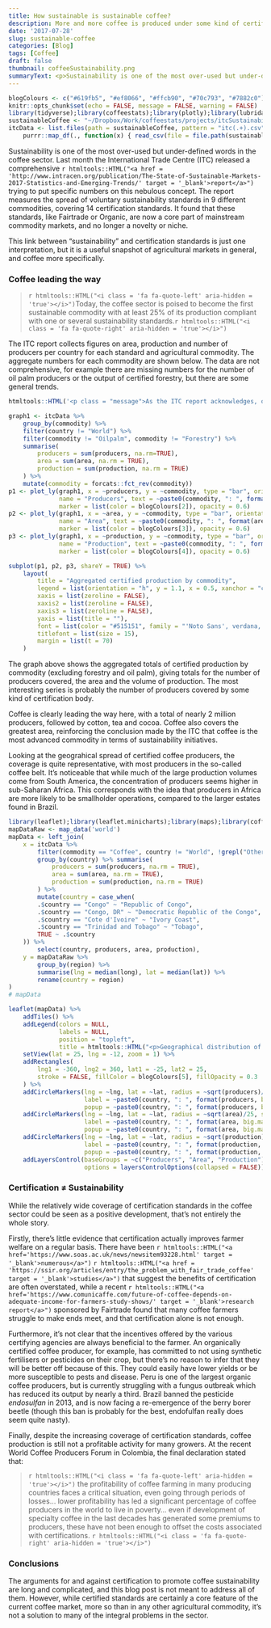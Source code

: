 ```yaml
---
title: How sustainable is sustainable coffee?
description: More and more coffee is produced under some kind of certification standard, but it's not clear how much this is helping. 
date: '2017-07-28'
slug: sustainable-coffee
categories: [Blog]
tags: [Coffee]
draft: false
thumbnail: coffeeSustainability.png
summaryText: <p>Sustainability is one of the most over-used but under-defined words in the coffee sector. Last month the International Trade Centre (ITC) released a comprehensive <a href = 'http://www.intracen.org/publication/The-State-of-Sustainable-Markets-2017-Statistics-and-Emerging-Trends/' target = '_blank'>report</a> trying to put specific numbers on this nebulous concept. The report measures the spread of voluntary sustainability standards in 9 different commodities, covering 14 certification standards. It found that these standards, like Fairtrade or Organic, are now a core part of mainstream commodity markets, and no longer a novelty or niche.</p><p>This link between "sustainability" and certification standards is just one interpretation, but it is a useful snapshot of agricultural markets in general, and coffee more specifically. <p><a href="http://tomcopple.coffee/2017/07/28/sustainable-coffee/"><img src="/img/coffeeSustainabilityBanner.png" alt="sustainable-coffee-banner" title="How sustainable is sustainable coffee?"/></a><p>
---
```

 
```r
blogColours <- c("#619fb5", "#ef8066", "#ffcb90", "#70c793", "#7882c0")
knitr::opts_chunk$set(echo = FALSE, message = FALSE, warning = FALSE)
library(tidyverse);library(coffeestats);library(plotly);library(lubridate);library(leaflet);library(htmltools)
sustainableCoffee <- "~/Dropbox/Work/coffeestats/projects/itcSustainability"
itcData <- list.files(path = sustainableCoffee, pattern = "itc(.+).csv") %>% 
    purrr::map_df(., function(x) { read_csv(file = file.path(sustainableCoffee, x))  } )
```

Sustainability is one of the most over-used but under-defined words in the coffee sector. Last month the International Trade Centre (ITC) released a comprehensive `r htmltools::HTML("<a href = 'http://www.intracen.org/publication/The-State-of-Sustainable-Markets-2017-Statistics-and-Emerging-Trends/' target = '_blank'>report</a>")` trying to put specific numbers on this nebulous concept. The report measures the spread of voluntary sustainability standards in 9 different commodities, covering 14 certification standards. It found that these standards, like Fairtrade or Organic, are now a core part of mainstream commodity markets, and no longer a novelty or niche. 

This link between "sustainability" and certification standards is just one interpretation, but it is a useful snapshot of agricultural markets in general, and coffee more specifically. 
   
### Coffee leading the way

> `r htmltools::HTML("<i class = 'fa fa-quote-left' aria-hidden = 'true'></i>")`Today, the coffee sector is poised to become the first sustainable commodity with at least 25% of its production compliant with one or several sustainability standards.`r htmltools::HTML("<i class = 'fa fa-quote-right' aria-hidden = 'true'></i>")` 

The ITC report collects figures on area, production and number of producers per country for each standard and agricultural commodity. The aggregate numbers for each commodity are shown below. The data are not comprehensive, for example there are missing numbers for the number of oil palm producers or the output of certified forestry, but there are some general trends.

```r
htmltools::HTML('<p class = "message">As the ITC report acknowledges, one of the difficulties in collating figures on certification is that many producers could be certified with more than one organisation. Simply aggregating the numbers is therefore likely to exaggerate the totals, which should be kept in mind when looking at the totals.</p>')
```


```r
graph1 <- itcData %>% 
    group_by(commodity) %>% 
    filter(country != "World") %>% 
    filter(commodity != "Oilpalm", commodity != "Forestry") %>% 
    summarise(
        producers = sum(producers, na.rm=TRUE),
        area = sum(area, na.rm = TRUE),
        production = sum(production, na.rm = TRUE)
    ) %>% 
    mutate(commodity = forcats::fct_rev(commodity))
p1 <- plot_ly(graph1, x = ~producers, y = ~commodity, type = "bar", orientation = "h",
              name = "Producers", text = ~paste0(commodity, ": ", format(producers, big.mark = ","), " producers"), hoverinfo = "text",
              marker = list(color = blogColours[2]), opacity = 0.6)
p2 <- plot_ly(graph1, x = ~area, y = ~commodity, type = "bar", orientation = "h",
              name = "Area", text = ~paste0(commodity, ": ", format(area, big.mark = ","), " hectares"), hoverinfo = "text",
              marker = list(color = blogColours[3]), opacity = 0.6)
p3 <- plot_ly(graph1, x = ~production, y = ~commodity, type = "bar", orientation = "h",
              name = "Production", text = ~paste0(commodity, ": ", format(production, big.mark = ","), " tonnes"), hoverinfo = "text",
              marker = list(color = blogColours[4]), opacity = 0.6)
```
```r
subplot(p1, p2, p3, shareY = TRUE) %>% 
    layout(
        title = "Aggregated certified production by commodity",
        legend = list(orientation = "h", y = 1.1, x = 0.5, xanchor = "center"),
        xaxis = list(zeroline = FALSE),
        xaxis2 = list(zeroline = FALSE),
        xaxis3 = list(zeroline = FALSE),
        yaxis = list(title = ""),
        font = list(color = "#515151", family = "'Noto Sans', verdana, arial"),
        titlefont = list(size = 15),
        margin = list(t = 70)
    )
```

The graph above shows the aggregated totals of certified production by commodity (excluding forestry and oil palm), giving totals for the number of producers covered, the area and the volume of production. The most interesting series is probably the number of producers covered by some kind of certification body. 

Coffee is clearly leading the way here, with a total of nearly 2 million producers, followed by cotton, tea and cocoa. Coffee also covers the greatest area, reinforcing the conclusion made by the ITC that coffee is the most advanced commodity in terms of sustainability initiatives. 

Looking at the geograhical spread of certified coffee producers, the coverage is quite representative, with most producers in the so-called coffee belt. It's noticeable that while much of the large production volumes come from South America, the concentration of producers seems higher in sub-Saharan Africa. This corresponds with the idea that producers in Africa are more likely to be smallholder operations, compared to the larger estates found in Brazil. 

```r
library(leaflet);library(leaflet.minicharts);library(maps);library(coffeestats);library(htmltools);library(htmlwidgets)
mapDataRaw <- map_data('world')
mapData <- left_join(
    x = itcData %>% 
        filter(commodity == "Coffee", country != "World", !grepl("Other", country)) %>%
        group_by(country) %>% summarise(
            producers = sum(producers, na.rm = TRUE),
            area = sum(area, na.rm = TRUE),
            production = sum(production, na.rm = TRUE)
        ) %>% 
        mutate(country = case_when(
        .$country == "Congo" ~ "Republic of Congo",
        .$country == "Congo, DR" ~ "Democratic Republic of the Congo",
        .$country == "Cote d'Ivoire" ~ "Ivory Coast",
        .$country == "Trinidad and Tobago" ~ "Tobago",
        TRUE ~ .$country
    )) %>% 
        select(country, producers, area, production),
    y = mapDataRaw %>% 
        group_by(region) %>% 
        summarise(lng = median(long), lat = median(lat)) %>% 
        rename(country = region)
)
# mapData
```
```r
leaflet(mapData) %>% 
    addTiles() %>% 
    addLegend(colors = NULL,
              labels = NULL,
              position = "topleft",
              title = htmltools::HTML("<p>Geographical distribution of certified coffee</p>")) %>% 
    setView(lat = 25, lng = -12, zoom = 1) %>% 
    addRectangles(
        lng1 = -360, lng2 = 360, lat1 = -25, lat2 = 25,
        stroke = FALSE, fillColor = blogColours[5], fillOpacity = 0.3
    ) %>% 
    addCircleMarkers(lng = ~lng, lat = ~lat, radius = ~sqrt(producers)/20, stroke = FALSE, group = "Producers", fillOpacity = 0.6,
                     label = ~paste0(country, ": ", format(producers, big.mark = ","), " producers"),
                     popup = ~paste0(country, ": ", format(producers, big.mark = ","), " producers"), fillColor = blogColours[2]) %>% 
    addCircleMarkers(lng = ~lng, lat = ~lat, radius = ~sqrt(area)/25, stroke = FALSE, group = "Area", fillOpacity = 0.6,
                     label = ~paste0(country, ": ", format(area, big.mark = ","), " hectares"),
                     popup = ~paste0(country, ": ", format(area, big.mark = ","), " hectares"), fillColor = blogColours[3]) %>% 
    addCircleMarkers(lng = ~lng, lat = ~lat, radius = ~sqrt(production)/30, stroke = FALSE, group = "Production", fillOpacity = 0.6,
                     label = ~paste0(country, ": ", format(production, big.mark = ","), " tonnes"),
                     popup = ~paste0(country, ": ", format(production, big.mark = ","), " tonnes"), fillColor = blogColours[4]) %>% 
    addLayersControl(baseGroups = ~c("Producers", "Area", "Production"),
                     options = layersControlOptions(collapsed = FALSE))
```



### Certification ≠ Sustainability

While the relatively wide coverage of certification standards in the coffee sector could be seen as a positive development, that's not entirely the whole story. 

Firstly, there's little evidence that certification actually improves farmer welfare on a regular basis. There have been `r htmltools::HTML("<a href='https://www.soas.ac.uk/news/newsitem93228.html' target = '_blank'>numerous</a>")` `r htmltools::HTML("<a href = 'https://ssir.org/articles/entry/the_problem_with_fair_trade_coffee' target = '_blank'>studies</a>")` that suggest the benefits of certification are often overstated, while a recent `r htmltools::HTML("<a href='https://www.comunicaffe.com/future-of-coffee-depends-on-adequate-income-for-farmers-study-shows/' target = '_blank'>research report</a>")` sponsored by Fairtrade found that many coffee farmers struggle to make ends meet, and that certification alone is not enough. 

Furthermore, it's not clear that the incentives offered by the various certifying agencies are always beneficial to the farmer. An organically certified coffee producer, for example, has committed to not using synthetic fertilisers or pesticides on their crop, but there's no reason to infer that they will be better off because of this. They could easily have lower yields or be more susceptible to pests and disease. Peru is one of the largest organic coffee producers, but is currently struggling with a fungus outbreak which has reduced its output by nearly a third. Brazil banned the pesticide *endosulfan* in 2013, and is now facing a re-emergence of the berry borer beetle (though this ban is probably for the best, endofulfan really does seem quite nasty). 

Finally, despite the increasing coverage of certification standards, coffee production is still not a profitable activity for many growers. At the recent World Coffee Producers Forum in Colombia, the final declaration stated that:

> `r htmltools::HTML("<i class = 'fa fa-quote-left' aria-hidden = 'true'></i>")` the profitability of coffee farming in many producing countries faces a critical situation, even going through periods of losses... lower profitability has led a significant percentage of coffee producers in the world to live in poverty... even if development of specialty coffee in the last decades has generated some premiums to producers, these have not been enough to offset the costs associated with certifications. `r htmltools::HTML("<i class = 'fa fa-quote-right' aria-hidden = 'true'></i>")`
   
### Conclusions

The arguments for and against certification to promote coffee sustainability are long and complicated, and this blog post is not meant to address all of them. However, while certified standards are certainly a core feature of the current coffee market, more so than in any other agricultural commodity, it's not a solution to many of the integral problems in the sector. 